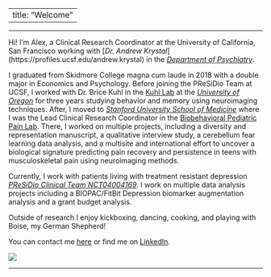 
---
title: "Welcome"
---
***

Hi! I'm Alex, a Clinical Research Coordinator at the University of California, San Francisco working with [_Dr. Andrew Krystal_] (https://profiles.ucsf.edu/andrew.krystal) in the [_Department of Psychiatry_](https://psych.ucsf.edu).


I graduated from Skidmore College magna cum laude in 2018 with a double major in Economics and Psychology. Before joining the PReSiDio Team at UCSF, I worked with Dr. Brice Kuhl in the [Kuhl Lab](https://kuhllab.com) at the [_University of Oregon_](https://www.uoregon.edu) for three years studying behavior and memory using neuroimaging techniques. After, I moved to [_Stanford University School of Medicine_](https://med.stanford.edu) where I was the Lead Clinical Research Coordinator in the [Biobehavioral Pediatric Pain Lab](https://bpp.stanford.edu). There, I worked on multiple projects, including a diversity and representation manuscript, a qualitative interview study, a cerebellum fear learning data analysis, and a multisite and international effort to uncover a biological signature predicting pain recovery and persistence in teens with musculoskeletal pain using neuroimaging methods.

Currently, I work with patients living with treatment resistant depression [_PReSiDio Clinical Team NCT04004169_](https://clinicaltrials.gov/study/NCT04004169). I work on multiple data analysis projects including a BIOPAC/FitBit Depression biomarker augmentation analysis and a grant budget analysis.

Outside of research I enjoy kickboxing, dancing, cooking, and playing with Boise, my German Shepherd! 

You can contact me [here](mailto:alex.tremblaymcgaw@ucsf.edu) or find me on [LinkedIn](https://www.linkedin.com/in/alexandra-tremblay-mcgaw-a28774ba).

![](imgs/ATM.jpg)

***